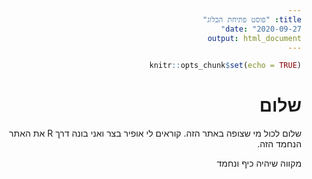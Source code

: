 ```yaml
---
title: "פוסט פתיחת הבלוג"
date: "2020-09-27"
output: html_document
---
```


<html dir="rtl">

```r
knitr::opts_chunk$set(echo = TRUE)
```

# שלום

שלום לכול מי שצופה באתר הזה. קוראים לי אופיר בצר ואני בונה דרך 
R 
את האתר הנחמד הזה.

  
מקווה שיהיה כיף ונחמד